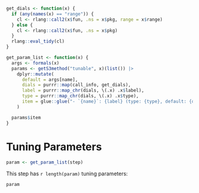 ```r
get_dials <- function(x) {
  if (any(names(x) == "range")) {
    cl <- rlang::call2(x$fun, .ns = x$pkg, range = x$range)
  } else {
    cl <- rlang::call2(x$fun, .ns = x$pkg)
  }
  rlang::eval_tidy(cl)
}

get_param_list <- function(x) {
  args <- formals(x)
  params <- getS3method("tunable", x)(list()) |>
    dplyr::mutate(
      default = args[name],
      dials = purrr::map(call_info, get_dials),
      label = purrr::map_chr(dials, \(.x) .x$label),
      type = purrr::map_chr(dials, \(.x) .x$type),
      item = glue::glue("- `{name}`: {label} (type: {type}, default: {default})\n\n")
    )

  params$item
}
```

# Tuning Parameters

```r
param <- get_param_list(step)
```

This step has `r length(param)` tuning parameters:

```r
param
```
